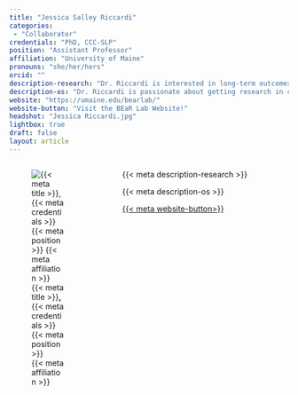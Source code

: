 ```yaml
---
title: "Jessica Salley Riccardi"
categories:
 - "Collaborator"
credentials: "PhD, CCC-SLP"
position: "Assistant Professor"
affiliation: "University of Maine"
pronouns: "she/her/hers"
orcid: ""
description-research: "Dr. Riccardi is interested in long-term outcomes after childhood brain injury, particularly in the area of cognitive-communication and in high-risk groups."
description-os: "Dr. Riccardi is passionate about getting research in clinicians' hands to change practice and improve outcomes for our clients."
website: "https://umaine.edu/bearlab/"
website-button: "Visit the BEaR Lab Website!"
headshot: "Jessica Riccardi.jpg"
lightbox: true
draft: false
layout: article
---
```


:::::: columns
::: {.column width="30%"}
![{{< meta title >}}**,** {{< meta credentials >}}<br>{{< meta position >}}<br>{{< meta affiliation >}}]({{< meta headshot >}})
:::

::: {.column width="5%"}
:::

::: {.column width="65%"}
{{< meta description-research >}}

{{< meta description-os >}}

[{{< meta website-button>}}]({{< meta website >}}){.btn .btn-outline-primary .btn role="button" data-toggle="button" title="Visit the Lab Website"}\
\
:::
::::::
